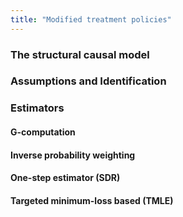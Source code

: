 ```yaml
---
title: "Modified treatment policies"
---
```


### The structural causal model

### Assumptions and Identification

### Estimators

#### G-computation

#### Inverse probability weighting

#### One-step estimator (SDR)

#### Targeted minimum-loss based (TMLE)
